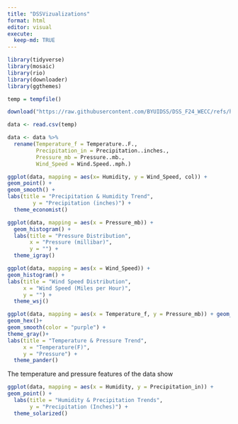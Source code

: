 ```yaml
---
title: "DSSVizualizations"
format: html
editor: visual
execute:
  keep-md: TRUE
---
```


```r
library(tidyverse)
library(mosaic)
library(rio)
library(downloader)
library(ggthemes)

```

```r
temp = tempfile()

download("https://raw.githubusercontent.com/BYUIDSS/DSS_F24_WECC/refs/heads/master/rexburgData/2000-2020-rexburg.csv?token=GHSAT0AAAAAAC4WJUQN4AK6L3BPDGYN4DOCZ5NLNHQ", dest = temp, mode = "wb")

data <- read.csv(temp)

data <- data %>%
  rename(Temperature_f = Temperature..F.,
         Precipitation_in = Precipitation..inches.,
         Pressure_mb = Pressure..mb.,
         Wind_Speed = Wind.Speed..mph.)

```

```r
ggplot(data, mapping = aes(x= Humidity, y = Wind_Speed, col)) + 
geom_point() +
geom_smooth() +
labs(title = "Precipitation & Humidity Trend",
        y = "Precipitation (inches)") +
  theme_economist()
```

```r
ggplot(data, mapping = aes(x = Pressure_mb)) + 
  geom_histogram() + 
  labs(title = "Pressure Distribution",
       x = "Pressure (millibar)",
       y = "") + 
  theme_igray()
```

```r
ggplot(data, mapping = aes(x = Wind_Speed)) + 
geom_histogram() + 
labs(title = "Wind Speed Distribution",
     x = "Wind Speed (Miles per Hour)",
     y = "") +
  theme_wsj()
```

```r
ggplot(data, mapping = aes(x = Temperature_f, y = Pressure_mb)) + geom_point() +
geom_hex()+
geom_smooth(color = "purple") +
theme_gray()+
labs(title = "Temperature & Pressure Trend",
     x = "Temperature(F)",
     y = "Pressure") +
  theme_pander()
```

The temperature and pressure features of the data show

```r
ggplot(data, mapping = aes(x = Humidity, y = Precipitation_in)) + 
geom_point() +
  labs(title = "Humidity & Precipitation Trends",
       y = "Precipitation (Inches)") +
  theme_solarized()
```
